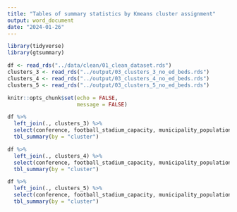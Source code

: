 ```yaml
---
title: "Tables of summary statistics by Kmeans cluster assignment"
output: word_document
date: "2024-01-26"
---
```


```r
library(tidyverse)
library(gtsummary)

df <- read_rds("../data/clean/01_clean_dataset.rds")
clusters_3 <- read_rds("../output/03_clusters_3_no_ed_beds.rds")
clusters_4 <- read_rds("../output/03_clusters_4_no_ed_beds.rds")
clusters_5 <- read_rds("../output/03_clusters_5_no_ed_beds.rds")

knitr::opts_chunk$set(echo = FALSE,
                      message = FALSE)
```

```r
df %>%
  left_join(., clusters_3) %>%
  select(conference, football_stadium_capacity, municipality_population, distance_nearest_emergency_department_miles, is_closest_ed_free_standing, acc_accreditation_or_certification, closest_ed_number_beds, teaching_hospital_in_municipality, cluster) %>%
  tbl_summary(by = "cluster")
```

```r
df %>%
  left_join(., clusters_4) %>%
  select(conference, football_stadium_capacity, municipality_population, distance_nearest_emergency_department_miles, is_closest_ed_free_standing, acc_accreditation_or_certification, closest_ed_number_beds, teaching_hospital_in_municipality, cluster) %>%
  tbl_summary(by = "cluster")
```

```r
df %>%
  left_join(., clusters_5) %>%
  select(conference, football_stadium_capacity, municipality_population, distance_nearest_emergency_department_miles, is_closest_ed_free_standing, acc_accreditation_or_certification, closest_ed_number_beds, teaching_hospital_in_municipality, cluster) %>%
  tbl_summary(by = "cluster")
```